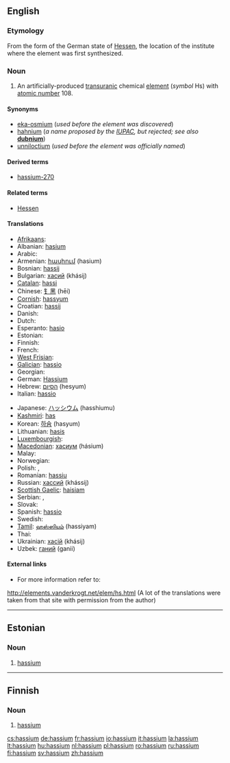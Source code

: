 {{also|Hassium}}
==English==

{{elements|Hs|bohrium|Bh|meitnerium|Mt}}

===Etymology===
From the {{etyl|la}} form of the German state of [[w:Hessen|Hessen]], the location of the institute where the element was first synthesized.

===Noun===
{{en-noun|-}}
{{wikipedia}}

# {{chemical element}} An artificially-produced [[transuranic]] chemical [[element]] (''symbol'' Hs) with [[atomic number]] 108.

====Synonyms====
* [[eka-osmium]] (''used before the element was discovered'')
* [[hahnium]] (''a name proposed by the [[w:IUPAC|IUPAC]], but rejected; see also'' '''[[dubnium]]''')
* [[unniloctium]] (''used before the element was officially named'')

====Derived terms====
* [[hassium-270]]

====Related terms====
* [[w:Hessen|Hessen]]

====Translations====
{{trans-top|chemical element with atomic number 108}}
* [[Afrikaans]]: {{t|af|hassium}}
* Albanian: [[hasium]]
* Arabic: {{t|ar|sc=Arab|هسيوم|tr=hásyum|m}}
* Armenian: [[հասիում]] (hasium)
* Bosnian: [[hassij]]
* Bulgarian: [[хасий]] (khásij) {{m}}
* [[Catalan]]: [[hassi]]
* Chinese: [[钅黑]] (hēi)
* [[Cornish]]: [[hassyum]]
* Croatian: [[hassij]]
* Danish: {{t|da|hassium}}
* Dutch: {{t|nl|hassium|n}}
* Esperanto: [[hasio]]
* Estonian: {{t|et|hassium}}
* Finnish: {{t|fi|hassium}}
* French: {{t|fr|hassium|m}}
* [[West Frisian]]: {{t|fy|hassium}}
* [[Galician]]: [[hassio]]
* Georgian: {{t|ka|ჰასიუმი|tr=hasiumi}}
* German: [[Hassium]] {{n}}
* Hebrew: [[הסיום]] (hesyum)
* Italian: [[hassio]] {{m}}
{{trans-mid}}
* Japanese: [[ハッシウム]] (hasshiumu)
* [[Kashmiri]]: [[has#Kashmiri|has]]
* Korean: [[하슘]] (hasyum)
* Lithuanian: [[hasis]]
* [[Luxembourgish]]: {{t|lb|hassium}}
* [[Macedonian]]: [[хасиум]] (hásium) {{m}}
* Malay: {{t|ms|hassium}}
* Norwegian: {{t|no|hassium}}
* Polish: {{t|pl|has}}, {{t|pl|hass|m}}
* Romanian: [[hassiu]] {{n}}
* Russian: [[хассий]] (khássij) {{m}}
* [[Scottish Gaelic]]: [[haisiam]]
* Serbian: {{t|sr|хасиjум|m}}, {{t|sr|hasijum|m}}
* Slovak: {{t|sk|hassium}}
* Spanish: [[hassio]] {{m}}
* Swedish: {{t|sv|hassium}}
* [[Tamil]]: [[ஹஸ்ஸியம்]] (hassiyam)
* Thai: {{t|th|sc=Thai|แฮลเชียม|tr=haessiam}}
* Ukrainian: [[хасiй]] (khásij) {{m}}
* Uzbek: [[ганий]] (ganii)
{{trans-bottom}}

====External links====
* For more information refer to:
http://elements.vanderkrogt.net/elem/hs.html
(A lot of the translations were taken from that site with permission from the author)

----

==Estonian==

===Noun===
{{infl|et|noun}}

# {{chemical element|lang=et}} [[#English|hassium]]

----

==Finnish==
{{wikipedia|lang=fi}}

===Noun===
{{fi-noun}}

# {{chemical element|lang=fi}} [[#English|hassium]]

[[cs:hassium]]
[[de:hassium]]
[[fr:hassium]]
[[io:hassium]]
[[it:hassium]]
[[la:hassium]]
[[lt:hassium]]
[[hu:hassium]]
[[nl:hassium]]
[[pl:hassium]]
[[ro:hassium]]
[[ru:hassium]]
[[fi:hassium]]
[[sv:hassium]]
[[zh:hassium]]